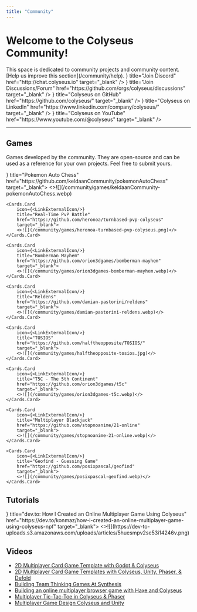 ```yaml
---
title: "Community"
---
```


# Welcome to the Colyseus Community!

<Callout type="warning">
    This space is dedicated to community projects and community content. [Help us improve this section](/community/help).
</Callout>

<Cards>
    <Cards.Card icon={<CommentIcon/>} title="Join Discord" href="http://chat.colyseus.io" target="_blank" />
    <Cards.Card icon={<CommentDiscussionIcon/>} title="Join Discussions/Forum" href="https://github.com/orgs/colyseus/discussions" target="_blank" />
    <Cards.Card icon={<MarkGithubIcon/>} title="Colyseus on GitHub" href="https://github.com/colyseus/" target="_blank" />
    <Cards.Card icon={<OrganizationIcon/>} title="Colyseus on LinkedIn" href="https://www.linkedin.com/company/colyseus/" target="_blank" />
    <Cards.Card icon={<VideoIcon/>} title="Colyseus on YouTube" href="https://www.youtube.com/@colyseus" target="_blank" />
</Cards>

---

## Games

Games developed by the community. They are open-source and can be used as a reference for your own projects. Feel free to submit yours.

<Cards>
    <Cards.Card
        icon={<LinkExternalIcon/>}
        title="Pokemon Auto Chess"
        href="https://github.com/keldaanCommunity/pokemonAutoChess"
        target="_blank">
        <>![](/community/games/keldaanCommunity-pokemonAutoChess.webp)</>
    </Cards.Card>

    <Cards.Card
        icon={<LinkExternalIcon/>}
        title="Real-Time PvP Battle"
        href="https://github.com/heronoa/turnbased-pvp-colyseus"
        target="_blank">
        <>![](/community/games/heronoa-turnbased-pvp-colyseus.png)</>
    </Cards.Card>

    <Cards.Card
        icon={<LinkExternalIcon/>}
        title="Bomberman Mayhem"
        href="https://github.com/orion3dgames/bomberman-mayhem"
        target="_blank">
        <>![](/community/games/orion3dgames-bomberman-mayhem.webp)</>
    </Cards.Card>

    <Cards.Card
        icon={<LinkExternalIcon/>}
        title="Reldens"
        href="https://github.com/damian-pastorini/reldens"
        target="_blank">
        <>![](/community/games/damian-pastorini-reldens.webp)</>
    </Cards.Card>

    <Cards.Card
        icon={<LinkExternalIcon/>}
        title="TOSIOS"
        href="https://github.com/halftheopposite/TOSIOS/"
        target="_blank">
        <>![](/community/games/halftheopposite-tosios.jpg)</>
    </Cards.Card>

    <Cards.Card
        icon={<LinkExternalIcon/>}
        title="T5C - The 5th Continent"
        href="https://github.com/orion3dgames/t5c"
        target="_blank">
        <>![](/community/games/orion3dgames-t5c.webp)</>
    </Cards.Card>

    <Cards.Card
        icon={<LinkExternalIcon/>}
        title="Multiplayer Blackjack"
        href="https://github.com/stopnoanime/21-online"
        target="_blank">
        <>![](/community/games/stopnoanime-21-online.webp)</>
    </Cards.Card>

    <Cards.Card
        icon={<LinkExternalIcon/>}
        title="Geofind - Guessing Game"
        href="https://github.com/posixpascal/geofind"
        target="_blank">
        <>![](/community/games/posixpascal-geofind.webp)</>
    </Cards.Card>







</Cards>


## Tutorials

<Cards>
    <Cards.Card
        icon={<LinkExternalIcon/>}
        title="dev.to: How I Created an Online Multiplayer Game Using Colyseus"
        href="https://dev.to/konmaz/how-i-created-an-online-multiplayer-game-using-colyseus-npf"
        target="_blank">
        <>![](https://dev-to-uploads.s3.amazonaws.com/uploads/articles/5huesmpv2se53i14246v.png)</>
    </Cards.Card>
</Cards>

## Videos

- [<VideoIcon/> 2D Multiplayer Card Game Template with Godot & Colyseus](https://www.youtube.com/watch?v=9QtQ5iXj2U0)
- [<VideoIcon/> 2D Multiplayer Card Game Templates with Colyseus, Unity, Phaser, & Defold](https://www.youtube.com/watch?v=NylOh_PVCsc)
- [<VideoIcon/> Building Team Thinking Games At Synthesis](https://gitnation.com/contents/building-team-thinking-games-at-synthesis)
- [<VideoIcon/> Building an online multiplayer browser game with Haxe and Colyseus](https://www.youtube.com/watch?v=5XaGzRH5Y7I)
- [<VideoIcon/> Multiplayer Tic-Tac-Toe in Colyseus & Phaser](https://www.youtube.com/playlist?list=PLNwtXgWIx3rhOmsJOkUFRiFQg8pPFPDqy)
- [<VideoIcon/> Multiplayer Game Design Colyseus and Unity](https://www.youtube.com/playlist?list=PLxgtJR7f0RBK_yGDSbPuspqMR-oEi1S25)
